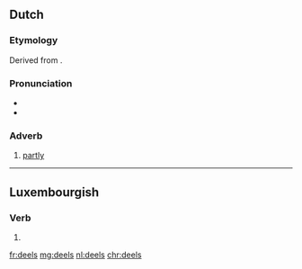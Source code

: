 ==Dutch==

===Etymology===
Derived from {{term|deel|lang=nl}}.

===Pronunciation===
* {{audio|Nl-deels.ogg|Audio|lang=nl}}
* {{rhymes|eːls|lang=nl}}

===Adverb===
{{nl-adv}}

# [[partly]]
#: {{usex|Het boek is '''deels''' autobiografisch.|The book is '''partly''' autobiographical.|lang=nl}}

----

==Luxembourgish==

===Verb===
{{head|lb|verb form}}

# {{inflection of|deelen||2|s|pres|indc|lang=lb}}

[[fr:deels]]
[[mg:deels]]
[[nl:deels]]
[[chr:deels]]